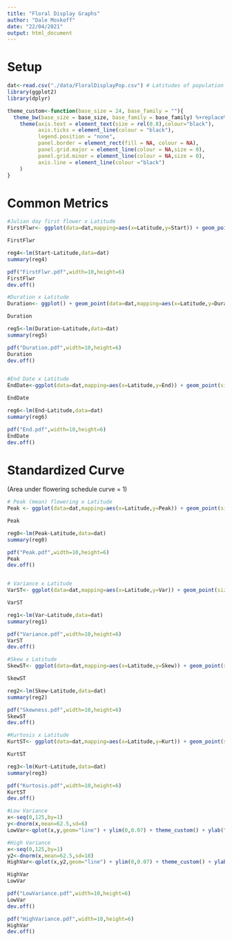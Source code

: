 ```yaml
---
title: "Floral Display Graphs"
author: "Dale Moskoff"
date: "22/04/2021"
output: html_document
---
```


# Setup

```r
dat<-read.csv("./data/FloralDisplayPop.csv") # Latitudes of population origin were added to the csv file manually.
library(ggplot2)
library(dplyr)

theme_custom<-function(base_size = 24, base_family = ""){
  theme_bw(base_size = base_size, base_family = base_family) %+replace% 
    theme(axis.text = element_text(size = rel(0.8),colour="black"),
          axis.ticks = element_line(colour = "black"), 
          legend.position = "none",
          panel.border = element_rect(fill = NA, colour = NA), 
          panel.grid.major = element_line(colour = NA,size = 0), 
          panel.grid.minor = element_line(colour = NA,size = 0), 
          axis.line = element_line(colour ="black")
    )
}
```

# Common Metrics

```r
#Julian day first flower x Latitude
FirstFlwr<- ggplot(data=dat,mapping=aes(x=Latitude,y=Start)) + geom_point(size=3) + labs(x="Latitude",y="Day",title="Day of First Flower") + theme_custom() + geom_smooth(method = "lm", se=F, colour="red")

FirstFlwr

reg4<-lm(Start~Latitude,data=dat)
summary(reg4)

pdf("FirstFlwr.pdf",width=10,height=6)
FirstFlwr
dev.off()

#Duration x Latitude
Duration<- ggplot() + geom_point(data=dat,mapping=aes(x=Latitude,y=Duration),size=3) + labs(x="Latitude",y="Days",title="Flowering Duration") + theme_custom()

Duration

reg5<-lm(Duration~Latitude,data=dat)
summary(reg5)

pdf("Duration.pdf",width=10,height=6)
Duration
dev.off()


#End Date x Latitude
EndDate<-ggplot(data=dat,mapping=aes(x=Latitude,y=End)) + geom_point(size=3) + labs(x="Latitude",y="Day",title="Flowering End Date") + theme_custom() + geom_smooth(method = "lm", se=F, colour="red")

EndDate

reg6<-lm(End~Latitude,data=dat)
summary(reg6)

pdf("End.pdf",width=10,height=6)
EndDate
dev.off()


```



# Standardized Curve

(Area under flowering schedule curve = 1)

```r
# Peak (mean) flowering x Latitude
Peak <- ggplot(data=dat,mapping=aes(x=Latitude,y=Peak)) + geom_point(size=3) + labs(x="Latitude",y="Day",title="Day of Peak Flowering") + theme_custom() + geom_smooth(method = "lm", se=F, colour="red")

Peak

reg0<-lm(Peak~Latitude,data=dat)
summary(reg0)

pdf("Peak.pdf",width=10,height=6)
Peak
dev.off()


# Variance x Latitude
VarST<- ggplot(data=dat,mapping=aes(x=Latitude,y=Var)) + geom_point(size=3) + labs(x="Latitude",y="Variance",title="Variance of Flowering Schedule") + theme_custom() + geom_smooth(method = "lm", se=F, colour="red")

VarST

reg1<-lm(Var~Latitude,data=dat)
summary(reg1)

pdf("Variance.pdf",width=10,height=6)
VarST
dev.off()

#Skew x Latitude
SkewST<- ggplot(data=dat,mapping=aes(x=Latitude,y=Skew)) + geom_point(size=3) + labs(x="Latitude",y="Skewness Coef",title="Skewness of Flowering Schedule") + theme_custom()

SkewST

reg2<-lm(Skew~Latitude,data=dat)
summary(reg2)

pdf("Skewness.pdf",width=10,height=6)
SkewST
dev.off()

#Kurtosis x Latitude
KurtST<- ggplot(data=dat,mapping=aes(x=Latitude,y=Kurt)) + geom_point(size=3) + labs(x="Latitude",y="Kurtosis Coef",title="Kurtosis of Flowering Schedule") + theme_custom()

KurtST

reg3<-lm(Kurt~Latitude,data=dat)
summary(reg3)

pdf("Kurtosis.pdf",width=10,height=6)
KurtST
dev.off()

```

```r
#Low Variance
x<-seq(0,125,by=1)
y<-dnorm(x,mean=62.5,sd=6)
LowVar<-qplot(x,y,geom="line") + ylim(0,0.07) + theme_custom() + ylab("Open Flowers") + xlab("Day") + ggtitle("Low Variance")

#High Variance
x<-seq(0,125,by=1)
y2<-dnorm(x,mean=62.5,sd=18)
HighVar<-qplot(x,y2,geom="line") + ylim(0,0.07) + theme_custom() + ylab("Open Flowers") + xlab("Day")+ ggtitle("High Variance")

HighVar
LowVar

pdf("LowVariance.pdf",width=10,height=6)
LowVar
dev.off()

pdf("HighVariance.pdf",width=10,height=6)
HighVar
dev.off()

```
